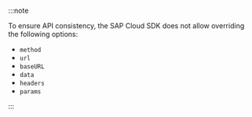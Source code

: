 :::note

To ensure API consistency, the SAP Cloud SDK does not allow overriding the following options:

- `method`
- `url`
- `baseURL`
- `data`
- `headers`
- `params`

:::
